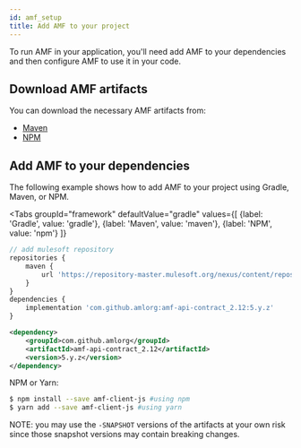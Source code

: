 ```yaml
---
id: amf_setup
title: Add AMF to your project
---
```


To run AMF in your application, you'll need add AMF to your dependencies and then configure AMF to use it in your code.


## Download AMF artifacts
You can download the necessary AMF artifacts from:
-   [Maven](https://repository-master.mulesoft.org/nexus/content/repositories/releases/com/github/amlorg/amf-api-contract_2.12)
-   [NPM](https://www.npmjs.com/package/amf-client-js)


## Add AMF to your dependencies
The following example shows how to add AMF to your project using Gradle, Maven, or NPM.


<Tabs
    groupId="framework"
    defaultValue="gradle"
    values={[
        {label: 'Gradle', value: 'gradle'},
        {label: 'Maven', value: 'maven'},
        {label: 'NPM', value: 'npm'}
    ]}
>
<TabItem value="gradle">

```js
// add mulesoft repository
repositories {
    maven {
        url 'https://repository-master.mulesoft.org/nexus/content/repositories/releases'
    }
}
dependencies {
    implementation 'com.github.amlorg:amf-api-contract_2.12:5.y.z'
}
```

</TabItem>
<TabItem value="maven">

```xml
<dependency>
    <groupId>com.github.amlorg</groupId>
    <artifactId>amf-api-contract_2.12</artifactId>
    <version>5.y.z</version>
</dependency>
```

</TabItem>
<TabItem value="npm">

NPM or Yarn:
```bash
$ npm install --save amf-client-js #using npm
$ yarn add --save amf-client-js #using yarn
```


</TabItem>
</Tabs>


NOTE: you may use the `-SNAPSHOT` versions of the artifacts at your own risk since those snapshot versions may contain breaking changes.
